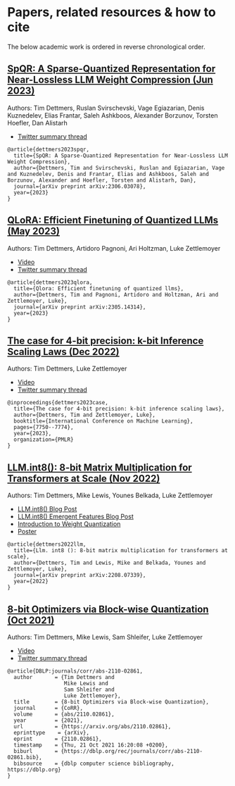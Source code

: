 # Papers, related resources & how to cite

The below academic work is ordered in reverse chronological order.

## [SpQR: A Sparse-Quantized Representation for Near-Lossless LLM Weight Compression (Jun 2023)](https://arxiv.org/abs/2306.03078)

Authors: Tim Dettmers, Ruslan Svirschevski, Vage Egiazarian, Denis Kuznedelev, Elias Frantar, Saleh Ashkboos, Alexander Borzunov, Torsten Hoefler, Dan Alistarh

- [Twitter summary thread](https://twitter.com/Tim_Dettmers/status/1666076553665744896)

```
@article{dettmers2023spqr,
  title={SpQR: A Sparse-Quantized Representation for Near-Lossless LLM Weight Compression},
  author={Dettmers, Tim and Svirschevski, Ruslan and Egiazarian, Vage and Kuznedelev, Denis and Frantar, Elias and Ashkboos, Saleh and Borzunov, Alexander and Hoefler, Torsten and Alistarh, Dan},
  journal={arXiv preprint arXiv:2306.03078},
  year={2023}
}
```

## [QLoRA: Efficient Finetuning of Quantized LLMs (May 2023)](https://arxiv.org/abs/2305.14314)
Authors: Tim Dettmers, Artidoro Pagnoni, Ari Holtzman, Luke Zettlemoyer

- [Video](https://www.youtube.com/watch?v=y9PHWGOa8HA&ab_channel=LondonMachineLearningMeetup)
- [Twitter summary thread](https://twitter.com/Tim_Dettmers/status/1661379354507476994)

```
@article{dettmers2023qlora,
  title={Qlora: Efficient finetuning of quantized llms},
  author={Dettmers, Tim and Pagnoni, Artidoro and Holtzman, Ari and Zettlemoyer, Luke},
  journal={arXiv preprint arXiv:2305.14314},
  year={2023}
}
```

## [The case for 4-bit precision: k-bit Inference Scaling Laws (Dec 2022)](https://arxiv.org/abs/2212.09720)
Authors: Tim Dettmers, Luke Zettlemoyer

- [Video](https://www.youtube.com/watch?v=odlQa6AE1gY&ab_channel=TheInsideView)
- [Twitter summary thread](https://twitter.com/Tim_Dettmers/status/1605209171758284805)

```
@inproceedings{dettmers2023case,
  title={The case for 4-bit precision: k-bit inference scaling laws},
  author={Dettmers, Tim and Zettlemoyer, Luke},
  booktitle={International Conference on Machine Learning},
  pages={7750--7774},
  year={2023},
  organization={PMLR}
}
```

## [LLM.int8(): 8-bit Matrix Multiplication for Transformers at Scale (Nov 2022)](https://arxiv.org/abs/2208.07339)
Authors: Tim Dettmers, Mike Lewis, Younes Belkada, Luke Zettlemoyer

- [LLM.int8() Blog Post](https://huggingface.co/blog/hf-bitsandbytes-integration)
- [LLM.int8() Emergent Features Blog Post](https://timdettmers.com/2022/08/17/llm-int8-and-emergent-features/)
- [Introduction to Weight Quantization](https://towardsdatascience.com/introduction-to-weight-quantization-2494701b9c0c)
- [Poster](https://twitter.com/Tim_Dettmers/status/1598351301942951937)

```
@article{dettmers2022llm,
  title={Llm. int8 (): 8-bit matrix multiplication for transformers at scale},
  author={Dettmers, Tim and Lewis, Mike and Belkada, Younes and Zettlemoyer, Luke},
  journal={arXiv preprint arXiv:2208.07339},
  year={2022}
}
```

## [8-bit Optimizers via Block-wise Quantization (Oct 2021)](https://arxiv.org/abs/2110.02861)
Authors: Tim Dettmers, Mike Lewis, Sam Shleifer, Luke Zettlemoyer

- [Video](https://www.youtube.com/watch?v=IxrlHAJtqKE)
- [Twitter summary thread](https://twitter.com/Tim_Dettmers/status/1446472128979562499)

```
@article{DBLP:journals/corr/abs-2110-02861,
  author       = {Tim Dettmers and
                  Mike Lewis and
                  Sam Shleifer and
                  Luke Zettlemoyer},
  title        = {8-bit Optimizers via Block-wise Quantization},
  journal      = {CoRR},
  volume       = {abs/2110.02861},
  year         = {2021},
  url          = {https://arxiv.org/abs/2110.02861},
  eprinttype    = {arXiv},
  eprint       = {2110.02861},
  timestamp    = {Thu, 21 Oct 2021 16:20:08 +0200},
  biburl       = {https://dblp.org/rec/journals/corr/abs-2110-02861.bib},
  bibsource    = {dblp computer science bibliography, https://dblp.org}
}
```
